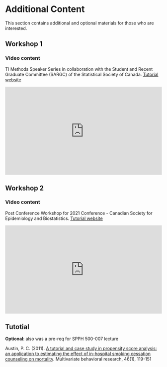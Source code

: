 # Additional Content {.unnumbered}

::: {.callout-note}
This section contains additional and optional materials for those who are interested.
:::

## Workshop 1

### Video content

::: callout-tip
TI Methods Speaker Series in collaboration with the Student and Recent Graduate Committee (SARGC) of the Statistical Society of Canada. [Tutorial website](https://ehsanx.github.io/SARGC-TIMethods/)
:::

::: {style="position: relative; padding-bottom: 56.25%; height: 0; overflow: hidden;"}
<iframe src="https://www.youtube.com/embed/HdBTCCHO44E" style="position: absolute; top: 0; left: 0; width: 100%; height: 100%; border:0;" allowfullscreen>

</iframe>
:::

## Workshop 2

### Video content

::: callout-tip
Post Conference Workshop for 2021 Conference - Canadian Society for Epidemiology and Biostatistics. [Tutorial website](https://ehsanx.github.io/psw/)
:::

::: {style="position: relative; padding-bottom: 56.25%; height: 0; overflow: hidden;"}
<iframe src="https://www.youtube.com/embed/u4Nl7gnDEAY" style="position: absolute; top: 0; left: 0; width: 100%; height: 100%; border:0;" allowfullscreen>

</iframe>
:::

## Tutotial

**Optional**: also was a pre-req for SPPH 500-007 lecture 

Austin, P. C. (2011). [A tutorial and case study in propensity score analysis: an application to estimating the effect of in-hospital smoking cessation counseling on mortality](https://pubmed.ncbi.nlm.nih.gov/22287812/). Multivariate behavioral research, 46(1), 119-151

